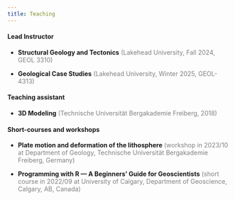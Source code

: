 ```yaml
---
title: Teaching
---
```


#### Lead Instructor

-   **Structural Geology and Tectonics** <span style="color:grey">(Lakehead University, Fall 2024, GEOL 3310)

-   **Geological Case Studies** [(Lakehead University, Winter 2025, GEOL-4313)]{style="color:grey"}

#### Teaching assistant

-   **3D Modeling** [(Technische Universität Bergakademie Freiberg, 2018)]{style="color:grey"}

#### Short-courses and workshops

-   **Plate motion and deformation of the lithosphere** [(workshop in 2023/10 at Department of Geology, Technische Universität Bergakademie Freiberg, Germany)]{style="color:grey"}

-   **Programming with R — A Beginners’ Guide for Geoscientists** [(short course in 2022/09 at University of Calgary, Department of Geoscience, Calgary, AB, Canada)]{style="color:grey"}
